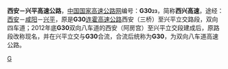 {{unreferenced|time=2013-05-15T03:32:30+00:00}}
{{中国高速公路信息框
| 编号 = G3023
| 名称 = 西安－兴平
| 地圖 = 
| 路線簡稱 = 西兴
| 起點 = [[陕西省|陕西省]][[西安市|西安市]][[未央区|未央区]]三桥收费站
| 終點 = [[兴平立交|兴平立交]]
| 出口處數 = 1
}}

'''西安－兴平高速公路'''，[[中国国家高速公路网|中国国家高速公路网]]编号：'''G30<span style="font-size:x-small;">23</span>'''，简称'''西兴高速'''，途经： [[西安|西安]]－[[咸阳|咸阳]]－[[兴平|兴平]]，原是'''G30'''[[连霍高速公路|连霍高速公路]]西安（三桥）至兴平立交路段，双向四车道；2012年底'''G30'''双向八车道的西安（阿房宫）至兴平立交段建成后，原路段改称现名，并在兴平立交与'''G30'''合流，合流后统称为'''G30'''，为双向八车道高速公路。

[[Category:陕西省高速公路|G]]